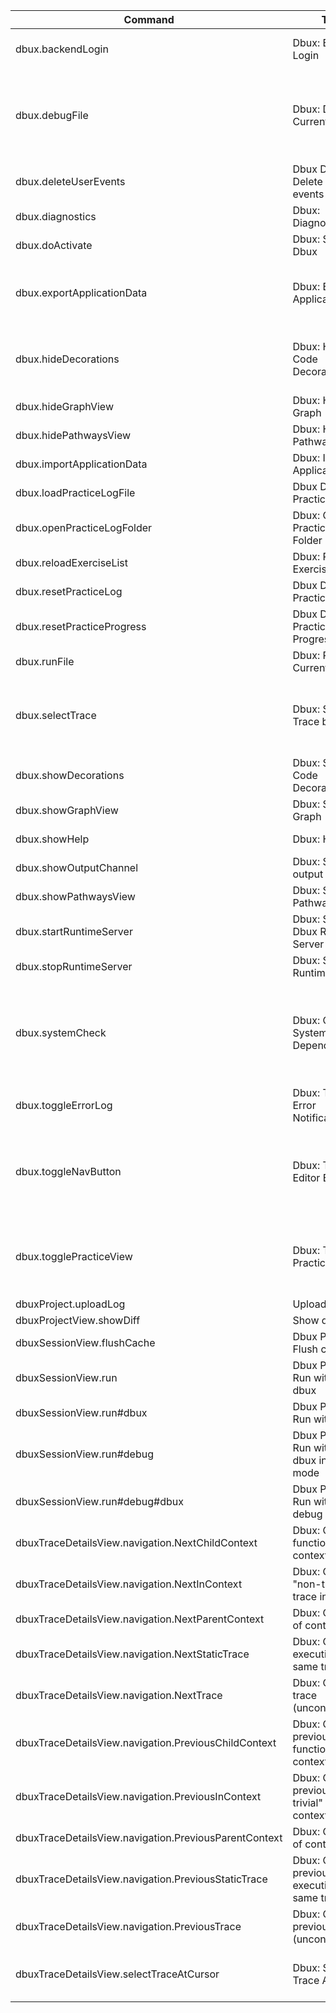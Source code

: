 | Command                                               | Title                                               | Description                                                                                                                                   |
| ----------------------------------------------------- | --------------------------------------------------- | --------------------------------------------------------------------------------------------------------------------------------------------- |
| dbux.backendLogin                                     | Dbux: Backend Login                                 | (Feature still in development. Won't work.)                                                                                                   |
| dbux.debugFile                                        | Dbux: Debug Current File                            | Run selected file with Dbux, but with Node's `--inspect-brk` enabled. Make sure to enable VSCode's auto attach beforehand.                    |
| dbux.deleteUserEvents                                 | Dbux Dev: Delete all user events                    | (Feature still in development. Won't work.)                                                                                                   |
| dbux.diagnostics                                      | Dbux: Diagnostics                                   |                                                                                                                                               |
| dbux.doActivate                                       | Dbux: Start Dbux                                    |                                                                                                                                               |
| dbux.exportApplicationData                            | Dbux: Export Application Data                       | Export raw recorded Dbux data of a previously executed application to a `json` file.                                                          |
| dbux.hideDecorations                                  | Dbux: Hide Code Decorations                         | Do not annotate executed code with Dbux code decorations (<span className="color-red">✦↱</span><span className="color-orange">🔥ƒ</span> etc). |
| dbux.hideGraphView                                    | Dbux: Hide Call Graph                               | Close the Call Graph panel.                                                                                                                   |
| dbux.hidePathwaysView                                 | Dbux: Hide Pathways View                            |                                                                                                                                               |
| dbux.importApplicationData                            | Dbux: Import Application Data                       |                                                                                                                                               |
| dbux.loadPracticeLogFile                              | Dbux Dev:Load Practice Log                          |                                                                                                                                               |
| dbux.openPracticeLogFolder                            | Dbux: Open Practice Log Folder                      |                                                                                                                                               |
| dbux.reloadExerciseList                               | Dbux: Reload Exercise List                          |                                                                                                                                               |
| dbux.resetPracticeLog                                 | Dbux Dev: Reset Practice Log                        |                                                                                                                                               |
| dbux.resetPracticeProgress                            | Dbux Dev: Reset Practice Progress                   |                                                                                                                                               |
| dbux.runFile                                          | Dbux: Run Current File                              | Run selected file with Dbux                                                                                                                   |
| dbux.selectTrace                                      | Dbux: Select Trace by id                            | Mostly used for debugging Dbux, or when (for some other reason) you would know some trace by its id.                                          |
| dbux.showDecorations                                  | Dbux: Show Code Decorations                         | Show code decorations again after hiding them.                                                                                                |
| dbux.showGraphView                                    | Dbux: Show Call Graph                               | Open the Call Graph panel.                                                                                                                    |
| dbux.showHelp                                         | Dbux: Help                                          | Show the Dbux help dialog.                                                                                                                    |
| dbux.showOutputChannel                                | Dbux: Show output channel                           |                                                                                                                                               |
| dbux.showPathwaysView                                 | Dbux: Show Pathways View                            |                                                                                                                                               |
| dbux.startRuntimeServer                               | Dbux: Start Dbux Runtime Server                     |                                                                                                                                               |
| dbux.stopRuntimeServer                                | Dbux: Stop Dbux Runtime Server                      |                                                                                                                                               |
| dbux.systemCheck                                      | Dbux: Check System Dependencies                     | Dbux (especially Dbux practice) needs some system tools in order to work properly. You can check these dependencies with this command.        |
| dbux.toggleErrorLog                                   | Dbux: Toggle Error Notifications                    | Suppress/unsuppress all Dbux error notifications.                                                                                             |
| dbux.toggleNavButton                                  | Dbux: Toggle Editor Buttons                         | Hide/show Dbux buttons in the editor tab bar. Use this if you don't want to see any extra buttons at the top right of your editor tab bar.    |
| dbux.togglePracticeView                               | Dbux: Toggle Practice View                          | Feature still in development. You can use this to use Dbux on a pre-configured bug in express.                                                |
| dbuxProject.uploadLog                                 | Upload log files                                    |                                                                                                                                               |
| dbuxProjectView.showDiff                              | Show difference                                     |                                                                                                                                               |
| dbuxSessionView.flushCache                            | Dbux Project: Flush cache                           |                                                                                                                                               |
| dbuxSessionView.run                                   | Dbux Project: Run without dbux                      |                                                                                                                                               |
| dbuxSessionView.run#dbux                              | Dbux Project: Run with dbux                         |                                                                                                                                               |
| dbuxSessionView.run#debug                             | Dbux Project: Run without dbux in debug mode        |                                                                                                                                               |
| dbuxSessionView.run#debug#dbux                        | Dbux Project: Run with dbux in debug mode           |                                                                                                                                               |
| dbuxTraceDetailsView.navigation.NextChildContext      | Dbux: Go to next function call in context           |                                                                                                                                               |
| dbuxTraceDetailsView.navigation.NextInContext         | Dbux: Go to next "non-trivial" trace in context     |                                                                                                                                               |
| dbuxTraceDetailsView.navigation.NextParentContext     | Dbux: Go to end of context                          |                                                                                                                                               |
| dbuxTraceDetailsView.navigation.NextStaticTrace       | Dbux: Go to next execution of the same trace        |                                                                                                                                               |
| dbuxTraceDetailsView.navigation.NextTrace             | Dbux: Go to next trace (unconditionally)            |                                                                                                                                               |
| dbuxTraceDetailsView.navigation.PreviousChildContext  | Dbux: Go to previous function call in context       |                                                                                                                                               |
| dbuxTraceDetailsView.navigation.PreviousInContext     | Dbux: Go to previous "non-trivial" trace in context |                                                                                                                                               |
| dbuxTraceDetailsView.navigation.PreviousParentContext | Dbux: Go to start of context                        |                                                                                                                                               |
| dbuxTraceDetailsView.navigation.PreviousStaticTrace   | Dbux: Go to previous execution of the same trace    |                                                                                                                                               |
| dbuxTraceDetailsView.navigation.PreviousTrace         | Dbux: Go to previous trace (unconditionally)        |                                                                                                                                               |
| dbuxTraceDetailsView.selectTraceAtCursor              | Dbux: Select Trace At Cursor                        | Selects the trace at the keyboard cursor (if there is any executed trace).                                                                    |
